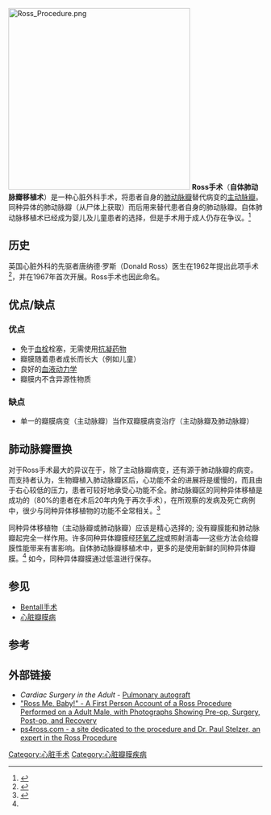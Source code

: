 {{medical}}
[[File:Ross_Procedure.png|360px]]
'''Ross手术'''（'''自体肺动脉瓣移植术'''）是一种心脏外科手术，将患者自身的[[肺动脉瓣|肺动脉瓣]]替代病变的[[主动脉瓣|主动脉瓣]]。同种异体的肺动脉瓣（从尸体上获取）而后用来替代患者自身的肺动脉瓣。自体肺动脉移植术已经成为婴儿及儿童患者的选择，但是手术用于成人仍存在争议。<ref name="Yacoub 2006">{{cite journal |author=Yacoub M, Klieverik L, Melina G, Edwards S, Sarathchandra P, Bogers A, Squarcia U, Sani G, van Herwerden L, Takkenberg J |title=An evaluation of the Ross operation in adults |journal=J Heart Valve Dis |volume=15 |issue=4 |pages=531–9 |year=2006 |pmid=16901050}}</ref>

==历史==
英国心脏外科的先驱者唐纳德·罗斯（Donald Ross）医生在1962年提出此项手术<ref name="Ross 1962">{{cite journal | author = Ross D | title = Homograft replacement of the aortic valve | journal = Lancet | volume = 2 | issue = 7254| pages = 487 | year = 1962 | pmid = 14494158 | doi = 10.1016/S0140-6736(62)90345-8}}</ref>，并在1967年首次开展。Ross手术也因此命名。

==优点/缺点==

===优点===
*免于[[血栓|血栓]]栓塞，无需使用[[抗凝药物|抗凝药物]]
*瓣膜随着患者成长而长大（例如儿童）
*良好的[[血液动力学|血液动力学]]
*瓣膜内不含异源性物质

===缺点===
*单一的瓣膜病变（主动脉瓣）当作双瓣膜病变治疗（主动脉瓣及肺动脉瓣）

==肺动脉瓣置换==
对于Ross手术最大的异议在于，除了主动脉瓣病变，还有源于肺动脉瓣的病变。而支持者认为，生物瓣植入肺动脉瓣区后，心功能不全的进展将是缓慢的，而且由于右心较低的压力，患者可较好地承受心功能不全。肺动脉瓣区的同种异体移植是成功的（80%的患者在术后20年内免于再次手术），在所观察的发病及死亡病例中，很少与同种异体移植物的功能不全常相关。<ref name="Chambers 1997">{{cite journal |author=Chambers J, Somerville J, Stone S, Ross D |title=Pulmonary autograft procedure for aortic valve disease: long-term results of the pioneer series |journal=Circulation |volume=96 |issue=7 |pages=2206–14 |year=1997 |pmid=9337191}}</ref>

同种异体移植物（主动脉瓣或肺动脉瓣）应该是精心选择的; 没有瓣膜能和肺动脉瓣起完全一样作用。许多同种异体瓣膜经[[环氧乙烷|环氧乙烷]]或照射消毒──这些方法会给瓣膜性能带来有害影响。自体肺动脉瓣移植术中，更多的是使用新鲜的同种异体瓣膜。<ref name="Chambers 1997"/> 如今，同种异体瓣膜通过低温进行保存。

==参见==
* [[Bentall手术|Bentall手术]]
* [[心脏瓣膜病|心脏瓣膜病]]

==参考==
{{reflist}}

==外部链接==
*''Cardiac Surgery in the Adult'' - [https://web.archive.org/web/20110927173200/http://cardiacsurgery.ctsnetbooks.org/cgi/content/full/2/2003/867#PULMONARY_AUTOGRAFT Pulmonary autograft]
*[https://web.archive.org/web/20160303235238/http://stretchphotography.com/heart/ "Ross Me, Baby!" - A First Person Account of a Ross Procedure Performed on a Adult Male, with Photographs Showing Pre-op, Surgery, Post-op, and Recovery]
*[http://ps4ross.com/ ps4ross.com - a site dedicated to the procedure and Dr. Paul Stelzer, an expert in the Ross Procedure] {{Wayback|url=http://ps4ross.com/ |date=20111111094835 }}

[[Category:心脏手术|Category:心脏手术]]
[[Category:心脏瓣膜疾病|Category:心脏瓣膜疾病]]